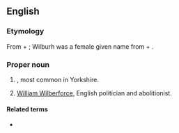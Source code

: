 ==English==

===Etymology===
From {{inh|en|ang|Wilburh}} + {{m|ang|foss||ditch}}; Wilburh was a female given name from {{m|ang|wil||will}} + {{m|ang|burh||fortress}}.

===Proper noun===
{{en-proper noun}}

# {{surname|en|A=An|English|from=Old English|nodot=1}}, most common in Yorkshire.
# [[w:William Wilberforce|William Wilberforce]], English politician and abolitionist.

====Related terms====
* {{l|en|Wilbur}}